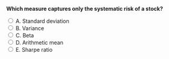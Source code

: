 

::: {.question-block}

<form onsubmit="event.preventDefault(); checkAnswer('module3_mcq_q4')" data-correct-answer="C">
  <strong style="display: block;">Which measure captures only the systematic risk of a stock?</strong>

  <label><input type="radio" name="module3_mcq_q4" value="A"> A. Standard deviation</label><br>
  <label><input type="radio" name="module3_mcq_q4" value="B"> B. Variance</label><br>
  <label><input type="radio" name="module3_mcq_q4" value="C"> C. Beta</label><br>
  <label><input type="radio" name="module3_mcq_q4" value="D"> D. Arithmetic mean</label><br>
  <label><input type="radio" name="module3_mcq_q4" value="E"> E. Sharpe ratio</label><br>
</form>

<div id="feedback-module3_mcq_q4" class="feedback" data-status="" style="display:none;">
✅ Correct: C. Beta measures an asset’s sensitivity to market movements and therefore captures only systematic risk.
</div>

:::